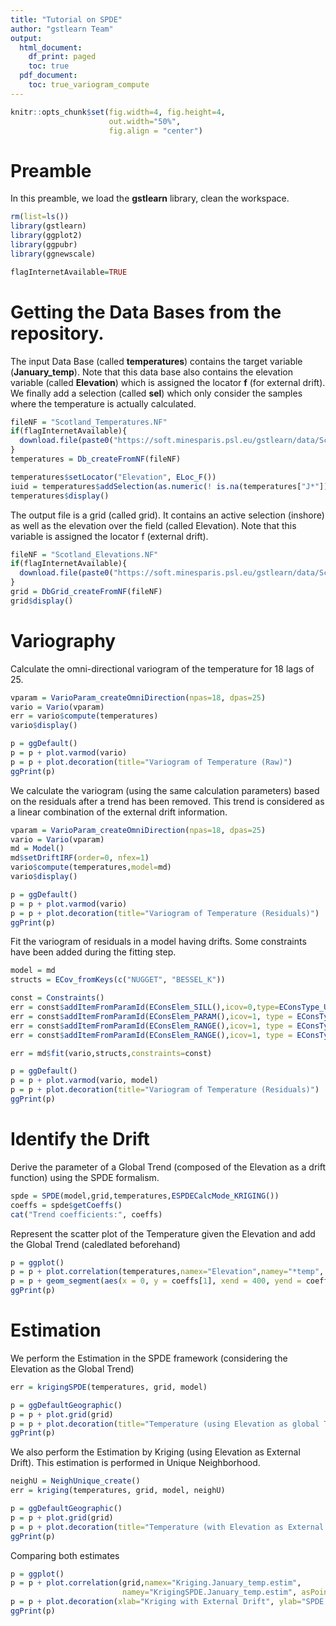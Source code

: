 ```yaml
---
title: "Tutorial on SPDE"
author: "gstlearn Team"
output:
  html_document:
    df_print: paged
    toc: true
  pdf_document:
    toc: true_variogram_compute
---
```


<!-- SUMMARY: Using Stochastic Partial Derivative Equation framework to perform Estimation (extension to the use of External Drift)  -->

<!-- CATEGORY: Courses -->

```r
knitr::opts_chunk$set(fig.width=4, fig.height=4, 
                      out.width="50%",
                      fig.align = "center") 
```

# Preamble

In this preamble, we load the **gstlearn** library, clean the workspace.

```r
rm(list=ls())
library(gstlearn)
library(ggplot2)
library(ggpubr)
library(ggnewscale)

flagInternetAvailable=TRUE
```

# Getting the Data Bases from the repository.

The input Data Base (called **temperatures**) contains the target variable (**January_temp**). Note that this data base also contains the elevation variable (called **Elevation**) which is assigned the locator **f** (for external drift). We finally add a selection (called **sel**) which only consider the samples where the temperature is actually calculated.

```r
fileNF = "Scotland_Temperatures.NF"
if(flagInternetAvailable){
  download.file(paste0("https://soft.minesparis.psl.eu/gstlearn/data/Scotland/",fileNF), fileNF, quiet=TRUE)
}
temperatures = Db_createFromNF(fileNF)

temperatures$setLocator("Elevation", ELoc_F())
iuid = temperatures$addSelection(as.numeric(! is.na(temperatures["J*"])))
temperatures$display()
```

The output file is a grid (called grid). It contains an active selection (inshore) as well as the elevation over the field (called Elevation). Note that this variable is assigned the locator f (external drift).

```r
fileNF = "Scotland_Elevations.NF"
if(flagInternetAvailable){
  download.file(paste0("https://soft.minesparis.psl.eu/gstlearn/data/Scotland/",fileNF), fileNF, quiet=TRUE)
}
grid = DbGrid_createFromNF(fileNF)
grid$display()
```

# Variography

Calculate the omni-directional variogram of the temperature for 18 lags of 25.

```r
vparam = VarioParam_createOmniDirection(npas=18, dpas=25)
vario = Vario(vparam)
err = vario$compute(temperatures)
vario$display()
```

```r
p = ggDefault()
p = p + plot.varmod(vario)
p = p + plot.decoration(title="Variogram of Temperature (Raw)")
ggPrint(p)
```

We calculate the variogram (using the same calculation parameters) based on the residuals after a trend has been removed. This trend is considered as a linear combination of the external drift information.

```r
vparam = VarioParam_createOmniDirection(npas=18, dpas=25)
vario = Vario(vparam)
md = Model()
md$setDriftIRF(order=0, nfex=1)
vario$compute(temperatures,model=md)
vario$display()
```

```r
p = ggDefault()
p = p + plot.varmod(vario)
p = p + plot.decoration(title="Variogram of Temperature (Residuals)")
ggPrint(p)
```

Fit the variogram of residuals in a model having drifts. Some constraints have been added during the fitting step.

```r
model = md
structs = ECov_fromKeys(c("NUGGET", "BESSEL_K"))

const = Constraints()
err = const$addItemFromParamId(EConsElem_SILL(),icov=0,type=EConsType_UPPER(),value=0.1)
err = const$addItemFromParamId(EConsElem_PARAM(),icov=1, type = EConsType_EQUAL(),value = 1)
err = const$addItemFromParamId(EConsElem_RANGE(),icov=1, type = EConsType_LOWER(),value = 100)
err = const$addItemFromParamId(EConsElem_RANGE(),icov=1, type = EConsType_UPPER(),value = 350)

err = md$fit(vario,structs,constraints=const)
```

```r
p = ggDefault()
p = p + plot.varmod(vario, model)
p = p + plot.decoration(title="Variogram of Temperature (Residuals)")
ggPrint(p)
```

# Identify the Drift

Derive the parameter of a Global Trend (composed of the Elevation as a drift function) using the SPDE formalism.

```r
spde = SPDE(model,grid,temperatures,ESPDECalcMode_KRIGING())
coeffs = spde$getCoeffs()
cat("Trend coefficients:", coeffs)
```

Represent the scatter plot of the Temperature given the Elevation and add the Global Trend (caledlated beforehand)

```r
p = ggplot()
p = p + plot.correlation(temperatures,namex="Elevation",namey="*temp", asPoint=TRUE)
p = p + geom_segment(aes(x = 0, y = coeffs[1], xend = 400, yend = coeffs[1] + 400 * coeffs[2]))
ggPrint(p)
```

# Estimation 

We perform the Estimation in the SPDE framework (considering the Elevation as the Global Trend)

```r
err = krigingSPDE(temperatures, grid, model)
```

```r
p = ggDefaultGeographic()
p = p + plot.grid(grid)
p = p + plot.decoration(title="Temperature (using Elevation as global Trend)")
ggPrint(p)
```

We also perform the Estimation by Kriging (using Elevation as External Drift). This estimation is performed in Unique Neighborhood.

```r
neighU = NeighUnique_create()
err = kriging(temperatures, grid, model, neighU)
```

```r
p = ggDefaultGeographic()
p = p + plot.grid(grid)
p = p + plot.decoration(title="Temperature (with Elevation as External Drift)")
ggPrint(p)
```

Comparing both estimates

```r
p = ggplot()
p = p + plot.correlation(grid,namex="Kriging.January_temp.estim",
                         namey="KrigingSPDE.January_temp.estim", asPoint=TRUE)
p = p + plot.decoration(xlab="Kriging with External Drift", ylab="SPDE Kriging")
ggPrint(p)
```
